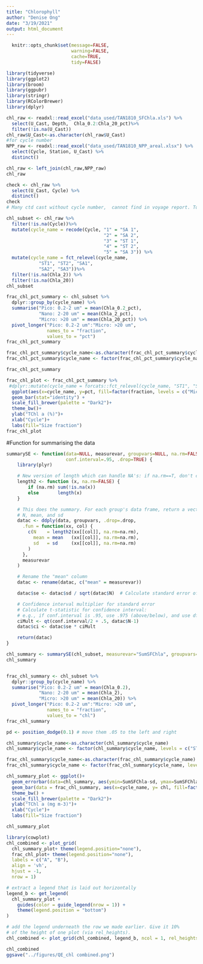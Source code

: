 ```yaml
---
title: "Chlorophyll"
author: "Denise Ong"
date: "3/19/2021"
output: html_document
---
```

```r
  knitr::opts_chunk$set(message=FALSE,
                        warning=FALSE,
                        cache=TRUE,
                        tidy=FALSE)
```

```r

library(tidyverse)
library(ggplot2)
library(broom)
library(ggpubr)
library(stringr)
library(RColorBrewer)
library(dplyr)
```

```r
chl_raw <- readxl::read_excel("data_used/TAN1810_SFChla.xls") %>%
  select(U_Cast, Depth,  Chla_0.2:Chla_20_pct)%>%
  filter(!is.na(U_Cast))
chl_raw$U_Cast<-as.character(chl_raw$U_Cast)
#for cycle number
NPP_raw <- readxl::read_excel("data_used/TAN1810_NPP_areal.xlsx") %>%
  select(Cycle, Station, U_Cast) %>%
  distinct()

chl_raw <- left_join(chl_raw,NPP_raw)
chl_raw

check <- chl_raw %>%
  select(U_Cast, Cycle) %>%
  distinct()
check
# Many ctd cast without cycle number,  cannot find in voyage report. To check

chl_subset <- chl_raw %>%
  filter(!is.na(Cycle))%>%
  mutate(cycle_name = recode(Cycle, "1" = "SA 1",
                                    "2" = "SA 2",
                                    "3" = "ST 1",
                                    "4" = "ST 2",
                                    "5" = "SA 3")) %>%
  mutate(cycle_name = fct_relevel(cycle_name, 
            "ST1", "ST2", "SA1", 
            "SA2", "SA3"))%>%
  filter(!is.na(Chla_2)) %>%
  filter(!is.na(Chla_20))
chl_subset
```

```r

frac_chl_pct_summary <- chl_subset %>%
  dplyr::group_by(cycle_name) %>%
  summarise("Pico: 0.2-2 um" = mean(Chla_0.2_pct),
            "Nano: 2-20 um" = mean(Chla_2_pct),
            "Micro: >20 um" = mean(Chla_20_pct)) %>%
  pivot_longer("Pico: 0.2-2 um":"Micro: >20 um",
               names_to = "fraction",
               values_to = "pct") 
frac_chl_pct_summary

frac_chl_pct_summary$cycle_name<-as.character(frac_chl_pct_summary$cycle_name)
frac_chl_pct_summary$cycle_name <- factor(frac_chl_pct_summary$cycle_name, levels = c("ST1", "ST2", "SA1", "SA2", "SA3"))

frac_chl_pct_summary

frac_chl_plot <- frac_chl_pct_summary %>%
 #dplyr::mutate(cycle_name = forcats::fct_relevel(cycle_name, "ST1", "ST2", "SA1", "SA2", "SA3"))%>%
  ggplot(aes(x=cycle_name, y=pct, fill=factor(fraction, levels = c("Micro: >20 um", "Nano: 2-20 um", "Pico: 0.2-2 um"))))+
  geom_bar(stat="identity") +
  scale_fill_brewer(palette = "Dark2")+
  theme_bw()+
  ylab("TChl a (%)")+
  xlab("Cycle")+
  labs(fill="Size fraction")
frac_chl_plot
```

#Function for summarising the data
```r
summarySE <- function(data=NULL, measurevar, groupvars=NULL, na.rm=FALSE,
                      conf.interval=.95, .drop=TRUE) {
    library(plyr)

    # New version of length which can handle NA's: if na.rm==T, don't count them
    length2 <- function (x, na.rm=FALSE) {
        if (na.rm) sum(!is.na(x))
        else       length(x)
    }

    # This does the summary. For each group's data frame, return a vector with
    # N, mean, and sd
    datac <- ddply(data, groupvars, .drop=.drop,
      .fun = function(xx, col) {
        c(N    = length2(xx[[col]], na.rm=na.rm),
          mean = mean   (xx[[col]], na.rm=na.rm),
          sd   = sd     (xx[[col]], na.rm=na.rm)
        )
      },
      measurevar
    )

    # Rename the "mean" column    
    datac <- rename(datac, c("mean" = measurevar))

    datac$se <- datac$sd / sqrt(datac$N)  # Calculate standard error of the mean

    # Confidence interval multiplier for standard error
    # Calculate t-statistic for confidence interval: 
    # e.g., if conf.interval is .95, use .975 (above/below), and use df=N-1
    ciMult <- qt(conf.interval/2 + .5, datac$N-1)
    datac$ci <- datac$se * ciMult

    return(datac)
}
```



```r

chl_summary <- summarySE(chl_subset, measurevar="SumSFChla", groupvars=c("cycle_name"), na.rm=TRUE)
chl_summary


frac_chl_summary <- chl_subset %>%
  dplyr::group_by(cycle_name) %>%
  summarise("Pico: 0.2-2 um" = mean(Chla_0.2),
            "Nano: 2-20 um" = mean(Chla_2),
            "Micro: >20 um" = mean(Chla_20)) %>%
  pivot_longer("Pico: 0.2-2 um":"Micro: >20 um",
               names_to = "fraction",
               values_to = "chl")
frac_chl_summary

pd <- position_dodge(0.1) # move them .05 to the left and right

chl_summary$cycle_name<-as.character(chl_summary$cycle_name)
chl_summary$cycle_name <- factor(chl_summary$cycle_name, levels = c("ST1", "ST2", "SA1", "SA2", "SA3"))

frac_chl_summary$cycle_name<-as.character(frac_chl_summary$cycle_name)
frac_chl_summary$cycle_name <- factor(frac_chl_summary$cycle_name, levels = c("ST1", "ST2", "SA1", "SA2", "SA3"))

chl_summary_plot <- ggplot()+
  geom_errorbar(data=chl_summary, aes(ymin=SumSFChla-sd, ymax=SumSFChla+sd, x= cycle_name), width=.1, position=pd) +
  geom_bar(data = frac_chl_summary, aes(x=cycle_name, y= chl, fill=factor(fraction, levels = c("Micro: >20 um", "Nano: 2-20 um", "Pico: 0.2-2 um"))), stat="identity")+
  theme_bw() +
  scale_fill_brewer(palette = "Dark2")+
  ylab("TChl a (mg m-3)")+
  xlab("Cycle")+
  labs(fill="Size fraction")

chl_summary_plot
```

```r
library(cowplot)
chl_combined <- plot_grid(
  chl_summary_plot+ theme(legend.position="none"),
  frac_chl_plot+ theme(legend.position="none"), 
  labels = c("A", "B"), 
  align = 'vh',
  hjust = -1,
  nrow = 1) 

# extract a legend that is laid out horizontally
legend_b <- get_legend(
  chl_summary_plot + 
    guides(color = guide_legend(nrow = 1)) +
    theme(legend.position = "bottom")
)

# add the legend underneath the row we made earlier. Give it 10%
# of the height of one plot (via rel_heights).
chl_combined <- plot_grid(chl_combined, legend_b, ncol = 1, rel_heights = c(1, .1))

chl_combined
ggsave("../figures/QE_chl combined.png")
```

